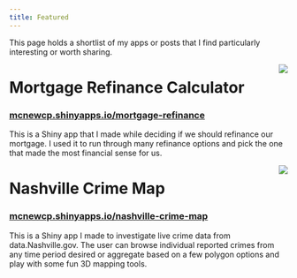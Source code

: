 ```yaml
---
title: Featured
---
```


This page holds a shortlist of my apps or posts that I find particularly interesting or worth sharing.

[<img src="/post/2021-06-10-mortgage-refinance-calculator-part-3-shiny_files/mortgage-refinance_2021-06-10.gif" style="max-height:175px;min-height:100px;float:right;" />](https://mcnewcp.shinyapps.io/mortgage-refinance/)

# Mortgage Refinance Calculator
### [mcnewcp.shinyapps.io/mortgage-refinance](https://mcnewcp.shinyapps.io/mortgage-refinance/)
This is a Shiny app that I made while deciding if we should refinance our mortgage.  I used it to run through many refinance options and pick the one that made the most financial sense for us.

[<img src="/post/2021-03-13-nashville-crime-web-app-part-4-shiny_files/nashville-crime-data-map_2021-06-08.gif" style="max-height:175px;min-height:100px;float:right;" />](https://mcnewcp.shinyapps.io/nashville-crime-map/)

# Nashville Crime Map
### [mcnewcp.shinyapps.io/nashville-crime-map](https://mcnewcp.shinyapps.io/nashville-crime-map/)
This is a Shiny app I made to investigate live crime data from data.Nashville.gov.  The user can browse individual reported crimes from any time period desired or aggregate based on a few polygon options and play with some fun 3D mapping tools.